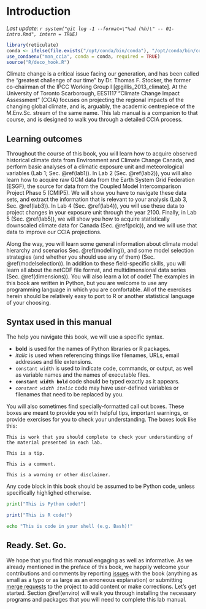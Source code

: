 # Introduction {#intro}

_Last update: `r system("git log -1 --format=\"%ad (%h)\" -- 01-intro.Rmd", intern = TRUE)`_

```r
library(reticulate)
conda <- ifelse(file.exists("/opt/conda/bin/conda"), "/opt/conda/bin/conda", "/data/home-ext/miniconda3/bin/conda")
use_condaenv("man_ccia", conda = conda, required = TRUE)
source("R/deco_hook.R")
```

Climate change is a critical issue facing our generation, and has been called the "greatest challenge of our time" by Dr. Thomas F. Stocker, the former co-chairman of the IPCC Working Group I [@gillis_2013_climate]. At the University of Toronto Scarborough, EES1117 "Climate Change Impact Assessment" (CCIA) focuses on projecting the regional impacts of the changing global climate, and is, arguably, the academic centrepiece of the M.Env.Sc. stream of the same name. This lab manual is a companion to that course, and is designed to walk you through a detailed CCIA process.

## Learning outcomes

Throughout the course of this book, you will learn how to acquire observed historical climate data from Environment and Climate Change Canada, and perform basic analyses of a climatic exposure unit and meteorological variables (Lab 1; Sec. \@ref(lab1)). In Lab 2 (Sec. \@ref(lab2)), you will also learn how to acquire raw GCM data from the Earth System Grid Federation (ESGF), the source for data from the Coupled Model Intercomparison Project Phase 5 (CMIP5). We will show you have to navigate these data sets, and extract the information that is relevant to your analysis (Lab 3, Sec. \@ref(lab3)). In Lab 4 (Sec. \@ref(lab4)), you will use these data to project changes in your exposure unit through the year 2100. Finally, in Lab 5 (Sec. \@ref(lab5)), we will show you how to acquire statistically downscaled climate data for Canada (Sec. \@ref(pcic)), and we will use that data to improve our CCIA projections.

Along the way, you will learn some general information about climate model hierarchy and scenarios Sec. \@ref(modelling)), and some model selection strategies (and whether you should use any of them) (Sec. \@ref(modelselection)). In addition to these field-specific skills, you will learn all about the netCDF file format, and multidimensional data series (Sec. \@ref(dimensions)). You will also learn a lot of code! The examples in this book are written in Python, but you are welcome to use any programming language in which you are comfortable. All of the exercises herein should be relatively easy to port to R or another statistical language of your choosing. 

## Syntax used in this manual

The help you navigate this book, we will use a specific syntax.

- **bold** is used for the names of Python libraries or R packages.
- _italic_ is used when referencing things like filenames, URLs, email addresses and file extensions. 
- `constant width` is used to indicate code, commands, or output, as well as variable names and the names of executable files.
- **`constant width bold`** code should be typed exactly as it appears.
- _`constant width italic`_ code may have user-defined variables or filenames that need to be replaced by you.

You will also sometimes find specially-formatted call out boxes. These boxes are meant to provide you with helpful tips, important warnings, or provide exercises for you to check your understanding. The boxes look like this:

```block
This is work that you should complete to check your understanding of the material presented in each lab.
```

```block
This is a tip.
```

```block
This is a comment.
```

```block
This is a warning or other disclaimer.
```

Any code block in this book should be assumed to be Python code, unless specifically highlighed otherwise. 

```python
print("This is Python code!")
```

```r
print("This is R code!")
```

```bash
echo "This is code in your shell (e.g. Bash)!"
```


## Ready. Set. Go.

We hope that you find this manual engaging as well as informative. As we already mentioned in the preface of this book, we happily welcome your contributions and comments by reporting [issues](https://gitlab.com/claut/man_ccia/issues) with the book (anything as small as a typo or as large as an erroneous explanation) or submitting [merge requests](https://gitlab.com/claut/man_ccia/merge_requests) to the project to add content or make corrections. Let's get started. Section \@ref(enviro) will walk you through installing the necessary programs and packages that you will need to complete this lab manual. 
